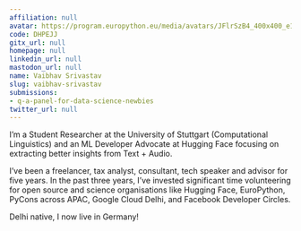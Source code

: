 ```yaml
---
affiliation: null
avatar: https://program.europython.eu/media/avatars/JFlrSzB4_400x400_e1UV9lu.jpg
code: DHPEJJ
gitx_url: null
homepage: null
linkedin_url: null
mastodon_url: null
name: Vaibhav Srivastav
slug: vaibhav-srivastav
submissions:
- q-a-panel-for-data-science-newbies
twitter_url: null
---
```


I’m a Student Researcher at the University of Stuttgart (Computational Linguistics) and an ML Developer Advocate at Hugging Face focusing on extracting better insights from Text + Audio.

I’ve been a freelancer, tax analyst, consultant, tech speaker and advisor for five years. In the past three years, I’ve invested significant time volunteering for open source and science organisations like Hugging Face, EuroPython, PyCons across APAC, Google Cloud Delhi, and Facebook Developer Circles.

Delhi native, I now live in Germany!